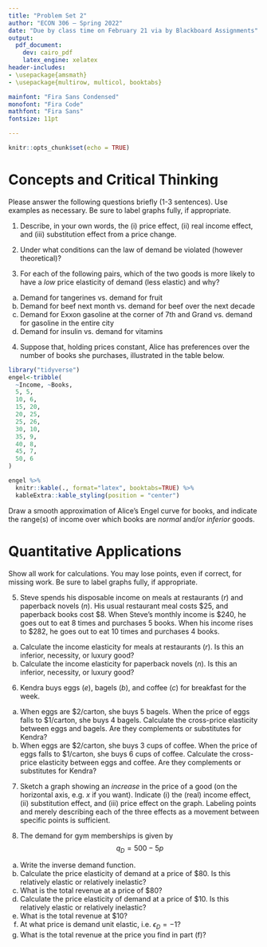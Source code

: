 ```yaml
---
title: "Problem Set 2"
author: "ECON 306 — Spring 2022"
date: "Due by class time on February 21 via by Blackboard Assignments"
output:
  pdf_document:
    dev: cairo_pdf
    latex_engine: xelatex
header-includes:
- \usepackage{amsmath}
- \usepackage{multirow, multicol, booktabs}

mainfont: "Fira Sans Condensed"
monofont: "Fira Code"
mathfont: "Fira Sans"
fontsize: 11pt

---
```


```r
knitr::opts_chunk$set(echo = TRUE)
```

# Concepts and Critical Thinking

Please answer the following questions briefly (1-3 sentences). Use examples as necessary. Be sure to label graphs fully, if appropriate.

1. Describe, in your own words, the (i) price effect, (ii) real income effect, and (iii) substitution effect from a price change.

\clearpage

2. Under what conditions can the law of demand be violated (however theoretical)? 

\clearpage

3. For each of the following pairs, which of the two goods is more likely to have a *low* price elasticity of demand (less elastic) and why?

a. Demand for tangerines vs. demand for fruit
b. Demand for beef next month vs. demand for beef over the next decade
c. Demand for Exxon gasoline at the corner of 7th and Grand vs. demand for gasoline in the entire city
d. Demand for insulin vs. demand for vitamins

\clearpage 

4. Suppose that, holding prices constant, Alice has preferences over the number of books she purchases, illustrated in the table below.

```r
library("tidyverse")
engel<-tribble(
  ~Income, ~Books,
  5, 5,
  10, 6,
  15, 20,
  20, 25,
  25, 26,
  30, 10,
  35, 9,
  40, 8,
  45, 7,
  50, 6
)

engel %>%
  knitr::kable(., format="latex", booktabs=TRUE) %>%
  kableExtra::kable_styling(position = "center")
```

Draw a smooth approximation of Alice's Engel curve for books, and indicate the range(s) of income over which books are *normal* and/or *inferior* goods.

\clearpage 

# Quantitative Applications

Show all work for calculations. You may lose points, even if correct, for missing work. Be sure to label graphs fully, if appropriate.


5. Steve spends his disposable income on meals at restaurants $(r)$ and paperback novels $(n)$. His usual restaurant meal costs $25, and paperback books cost $8. When Steve’s monthly income is $240, he goes out to eat 8 times and purchases 5 books. When his income rises to $282, he goes out to eat 10 times and purchases 4 books.

a. Calculate the income elasticity for meals at restaurants $(r)$. Is this an inferior, necessity, or luxury good?
b. Calculate the income elasticity for paperback novels $(n)$. Is this an inferior, necessity, or luxury good?

\clearpage 

6. Kendra buys eggs $(e)$, bagels $(b)$, and coffee $(c)$ for breakfast for the week.

a. When eggs are $2/carton, she buys 5 bagels. When the price of eggs falls to $1/carton, she buys 4 bagels. Calculate the cross-price elasticity between eggs and bagels. Are they complements or substitutes for Kendra?
b. When eggs are $2/carton, she buys 3 cups of coffee. When the price of eggs falls to $1/carton, she buys 6 cups of coffee. Calculate the cross-price elasticity between eggs and coffee. Are they complements or substitutes for Kendra?

\clearpage

7. Sketch a graph showing an *increase* in the price of a good (on the horizontal axis, e.g. $x$ if you want). Indicate (i) the (real) income effect, (ii) substitution effect, and (iii) price effect on the graph. Labeling points and merely describing each of the three effects as a movement between specific points is sufficient. 


\clearpage

8. The demand for gym memberships is given by
$$q_D=500-5p$$

a. Write the inverse demand function.
b. Calculate the price elasticity of demand at a price of $80. Is this relatively elastic or relatively inelastic?
c. What is the total revenue at a price of $80?
d. Calculate the price elasticity of demand at a price of $10. Is this relatively elastic or relatively inelastic?
e. What is the total revenue at $10?
f. At what price is demand unit elastic, i.e. $\epsilon_D=-1$?
g. What is the total revenue at the price you find in part (f)?
